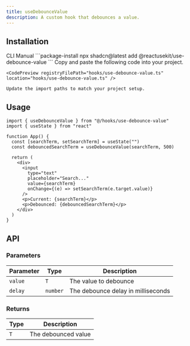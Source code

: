 ```yaml
---
title: useDebounceValue
description: A custom hook that debounces a value.
---
```


## Installation

<CodeTabs>
  <TabsList>
    <TabsTrigger value="cli">CLI</TabsTrigger>
    <TabsTrigger value="manual">Manual</TabsTrigger>
  </TabsList>
  
  <TabsContent value="cli">
    ```package-install
    npx shadcn@latest add @reactusekit/use-debounce-value
    ```
  </TabsContent>

  <TabsContent value="manual">
    Copy and paste the following code into your project.

    <CodePreview registryFilePath="hooks/use-debounce-value.ts" location="hooks/use-debounce-value.ts" />

    Update the import paths to match your project setup.

  </TabsContent>
</CodeTabs>

## Usage

```tsx
import { useDebounceValue } from "@/hooks/use-debounce-value"
import { useState } from "react"

function App() {
  const [searchTerm, setSearchTerm] = useState("")
  const debouncedSearchTerm = useDebounceValue(searchTerm, 500)

  return (
    <div>
      <input
        type="text"
        placeholder="Search..."
        value={searchTerm}
        onChange={(e) => setSearchTerm(e.target.value)}
      />
      <p>Current: {searchTerm}</p>
      <p>Debounced: {debouncedSearchTerm}</p>
    </div>
  )
}
```

## API

### Parameters

| Parameter | Type     | Description                        |
| --------- | -------- | ---------------------------------- |
| `value`   | `T`      | The value to debounce              |
| `delay`   | `number` | The debounce delay in milliseconds |

### Returns

| Type | Description         |
| ---- | ------------------- |
| `T`  | The debounced value |
